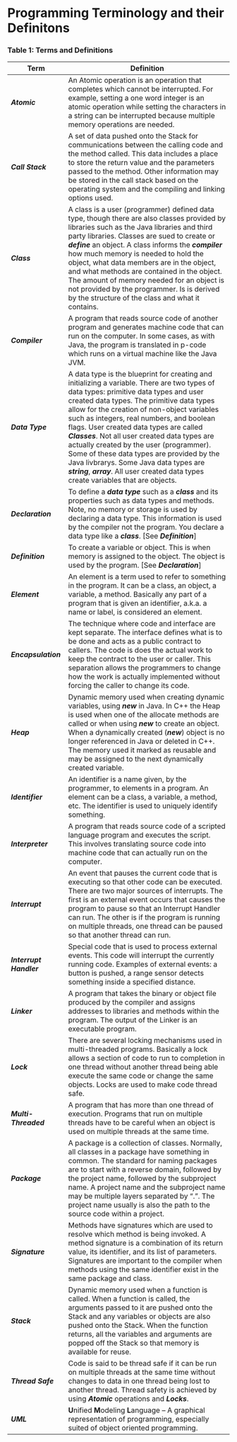 # Programming Terminology and their Definitons

### Table 1: Terms and Definitions

| Term | Definition |
| ---- | ---------- |
| ***Atomic*** | An Atomic operation is an operation that completes which cannot be interrupted.  For example, setting a one word integer is an atomic operation while setting the characters in a string can be interrupted because multiple memory operations are needed. |
| ***Call Stack***| A set of data pushed onto the Stack for communications between the calling code and the method called.  This data includes a place to store the return value and the parameters passed to the method.  Other information may be stored in the call stack based on the operating system and the compiling and linking options used. |
| ***Class*** | A class is a user (programmer) defined data type, though there are also classes provided by libraries such as the Java libraries and third party libraries.  Classes are sued to create or ***define*** an object.  A class informs the ***compiler*** how much memory is needed to hold the object, what data members are in the object, and what methods are contained in the object.  The amount of memory needed for an object is not provided by the programmer.  Is is derived by the structure of the class and what it contains. |
| ***Compiler*** | A program that reads source code of another program and generates machine code that can run on the computer.  In some cases, as with Java, the program is translated  in p-code which runs on a virtual machine like the Java JVM. |
| ***Data Type*** | A data type is the blueprint for creating and initializing a variable.  There are two types of data types: primitive data types and user created data types.  The primitive data types allow for the creation of non-object variables such as integers, real numbers, and boolean flags.  User created data types are called ***Classes***.  Not all user created data types are actually created by the user (programmer).  Some of these data types are provided by the Java livbrarys.  Some Java data types are ***string***, ***array***.  All user created data types create variables that are objects. |
| ***Declaration*** | To define a ***data type*** such as a ***class*** and its properties such as data types and methods.  Note, no memory or storage is used by declaring a data type. This information is used by the compiler not the program. You declare a data type like a ***class***. [See ***Definition***] |
| ***Definition*** | To create a variable or object.  This is when memory is assigned to the object.  The object is used by the program. [See ***Declaration***] |
| ***Element*** | An element is a term used to refer to something in the program.  It can be a class, an object, a variable, a method.  Basically any part of a program that is given an identifier, a.k.a. a name or label, is considered an element. |
| ***Encapsulation*** | The technique where code and interface are kept separate.  The interface defines what is to be done and acts as a public contract to callers.  The code is does the actual work to keep the contract to the user or caller.  This separation allows the programmers to change how the work is actually implemented without forcing the caller to change its code. |
| ***Heap*** | Dynamic memory used when creating dynamic variables, using ***new*** in Java.  In C++ the Heap is used when one of the allocate methods are called or when using ***new*** to create an object.  When a dynamically created (***new***) object is no longer referenced in Java or deleted in C++.  The memory used it marked as reusable and may be assigned to the next dynamically created variable. |
| ***Identifier*** | An identifier is a name given, by the programmer, to elements in a program. An element can be a class, a variable, a method, etc. The identifier is used to uniquely identify something. |
| ***Interpreter*** | A program that reads source code of a scripted language program and executes the script.  This involves translating source code into machine code that can actually run on the computer. |
| ***Interrupt*** | An event that pauses the current code that is executing so that other code can be executed.  There are two major sources of interrupts.  The first is an external event occurs that causes the program to pause so that an Interrupt Handler can run.  The other is if the program is running on multiple threads, one thread can be paused so that another thread can run. |
| ***Interrupt Handler*** | Special code that is used to process external events.  This code will interrupt the currently running code.  Examples of external events: a button is pushed, a range sensor detects something inside a specified distance. |
| ***Linker*** | A program that takes the binary or object file produced by the compiler and assigns addresses to libraries and methods within the program.  The output of the Linker is an executable program. |
| ***Lock*** | There are several locking mechanisms used in multi-threaded programs.  Basically a lock allows a section of code to run to completion in one thread without another thread being able execute the same code or change the same objects.  Locks are used to make code thread safe. |
| ***Multi-Threaded*** | A program that has more than one thread of execution.  Programs that run on multiple threads have to be careful when an object is used on multiple threads at the same time. |
| ***Package***| A package is a collection of classes.  Normally, all classes in a package have something in common.  The standard for naming packages are to start with a reverse domain, followed by the project name, followed by the subproject name.  A project name and the subproject name may be multiple layers separated by “.”.  The project name usually is also the path to the source code within a project. |
| ***Signature*** | Methods have signatures which are used to resolve which method is being invoked.  A method signature is a combination of its return value, its identifier, and its list of parameters.  Signatures are important to the compiler when methods using the same identifier exist in the same package and class. |
| ***Stack*** | Dynamic memory used when a function is called.  When a function is called, the arguments passed to it are pushed onto the Stack and any variables or objects are also pushed onto the Stack.  When the function returns, all the variables and arguments are popped off the Stack so that memory is available for reuse. |
| ***Thread Safe*** | Code is said to be thread safe if it can be run on multiple threads at the same time without changes to data in one thread being lost to another thread. Thread safety is achieved by using ***Atomic*** operations and ***Locks***. |
| ***UML*** | **U**nified **M**odeling **L**anguage – A graphical representation of programming, especially suited of object oriented programming. |

